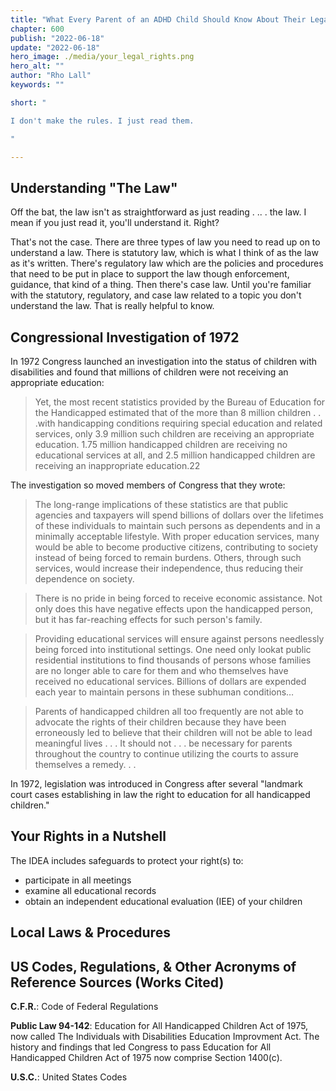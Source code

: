 ```yaml
---
title: "What Every Parent of an ADHD Child Should Know About Their Legal Rights"
chapter: 600
publish: "2022-06-18"
update: "2022-06-18"
hero_image: ./media/your_legal_rights.png
hero_alt: ""
author: "Rho Lall"
keywords: ""

short: "

I don't make the rules. I just read them.

"

---
```


## Understanding "The Law"

Off the bat, the law isn't as straightforward as just reading  . .. . the law. I mean if you just read it, you'll understand it. Right?

That's not the case. There are three types of law you need to read up on to understand a law. There is statutory law, which is what I think of as the law as it's written. There's regulatory law which are the policies and procedures that need to be put in place to support the law though enforcement, guidance, that kind of a thing. Then there's case law. Until you're familiar with the statutory, regulatory, and case law related to a topic you don't understand the law. That is really helpful to know.


## Congressional Investigation of 1972

In 1972 Congress launched an investigation into the status of children with disabilities and
found that millions of children were not receiving an appropriate education:

>Yet, the most recent statistics provided by the Bureau of Education for the Handicapped estimated
that of the more than 8 million children . . .with handicapping conditions requiring special education
and related services, only 3.9 million such children are receiving an appropriate education. 1.75 million
handicapped children are receiving no educational services at all, and 2.5 million handicapped children
are receiving an inappropriate education.22

The investigation so moved members of Congress that they wrote:

>The long-range implications of these statistics are that public agencies and taxpayers will spend
billions of dollars over the lifetimes of these individuals to maintain such persons as dependents and
in a minimally acceptable lifestyle. With proper education services, many would be able to become
productive citizens, contributing to society instead of being forced to remain burdens. Others, through
such services, would increase their independence, thus reducing their dependence on society.

>There is no pride in being forced to receive economic assistance. Not only does this have negative
effects upon the handicapped person, but it has far-reaching effects for such person's family.

>Providing educational services will ensure against persons needlessly being forced into institutional
settings. One need only lookat public residential institutions to find thousands of persons whose families
are no longer able to care for them and who themselves have received no educational services. Billions of
dollars are expended each year to maintain persons in these subhuman conditions…

>Parents of handicapped children all too frequently are not able to advocate the rights of their children
because they have been erroneously led to believe that their children will not be able to lead meaningful
lives . . . It should not . . . be necessary for parents throughout the country to continue utilizing the
courts to assure themselves a remedy. . .

In 1972, legislation was introduced in Congress after several "landmark court cases establishing in law the
right to education for all handicapped children."

## Your Rights in a Nutshell

The IDEA includes safeguards to protect your right(s) to:

- participate in all meetings
- examine all educational records
- obtain an independent educational evaluation (IEE) of your children



## Local Laws & Procedures

## US Codes, Regulations, & Other Acronyms of Reference Sources (Works Cited)

**C.F.R.**: Code of Federal Regulations

**Public Law 94-142**: Education for All Handicapped Children Act of 1975, now called The Individuals with Disabilities Education Improvment Act. The history and findings that led Congress to pass Education for All Handicapped Children Act of 1975 now comprise Section 1400(c).

**U.S.C.**: United States Codes

